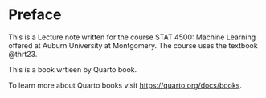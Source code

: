 # Preface {.unnumbered}

This is a Lecture note  written for the course STAT 4500: Machine Learning offered at Auburn University at Montgomery. The course uses the textbook @thrt23. 

This is a book wrtieen by Quarto book.

To learn more about Quarto books visit <https://quarto.org/docs/books>.

